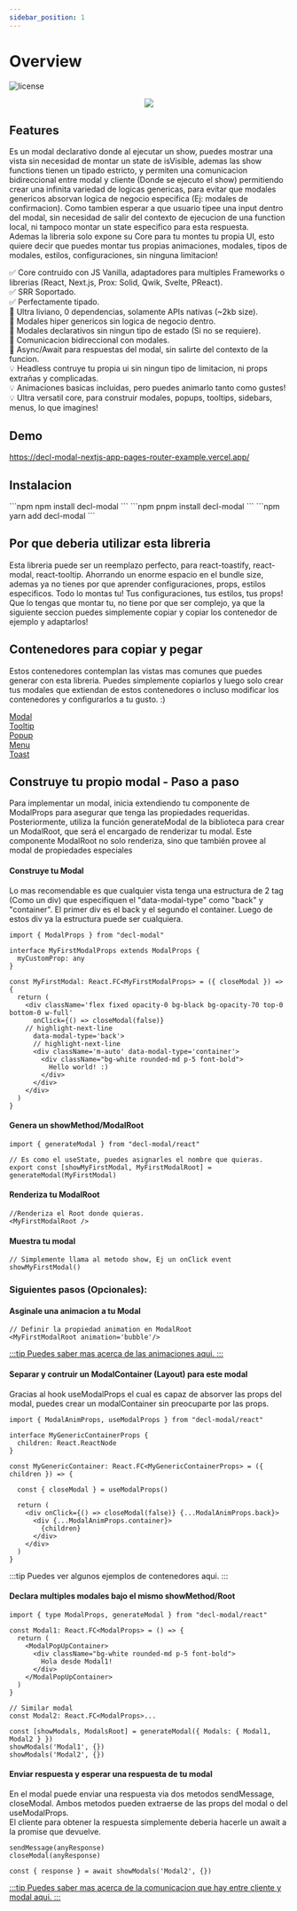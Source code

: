 ```yaml
---
sidebar_position: 1
---
```



# Overview

![license](https://img.shields.io/badge/license-MIT-0374b5?style=flat)
<p align="center">
  <img src="/img/overview.gif" />  
</p>

## Features
Es un modal declarativo donde al ejecutar un show, puedes mostrar una vista sin necesidad de montar un state de isVisible, ademas las show functions tienen un tipado estricto, y permiten una comunicacion bidireccional entre modal y cliente (Donde se ejecuto el show) permitiendo crear una infinita variedad de logicas genericas, para evitar que modales genericos absorvan logica de negocio especifica (Ej: modales de confirmacion). Como tambien esperar a que usuario tipee una input dentro del modal, sin necesidad de salir del contexto de ejecucion de una function local, ni tampoco montar un state especifico para esta respuesta.
<br/>Ademas la libreria solo expone su Core para tu montes tu propia UI, esto quiere decir que puedes montar tus propias animaciones, modales, tipos de modales, estilos, configuraciones, sin ninguna limitacion!

✅ Core contruido con JS Vanilla, adaptadores para multiples Frameworks o librerias (React, Next.js, Prox: Solid, Qwik, Svelte, PReact).<br/>
✅ SRR Soportado.<br/>
✅ Perfectamente tipado.<br/>
🚀 Ultra liviano, 0 dependencias, solamente APIs nativas (~2kb size).<br/>
🌟 Modales hiper genericos sin logica de negocio dentro.<br/>
🌟 Modales declarativos sin ningun tipo de estado (Si no se requiere).<br/>
🌟 Comunicacion bidireccional con modales.<br/>
🌟 Async/Await para respuestas del modal, sin salirte del contexto de la funcion.<br/>
💡 Headless contruye tu propia ui sin ningun tipo de limitacion, ni props extrañas y complicadas.<br/>
💡 Animaciones basicas incluidas, pero puedes animarlo tanto como gustes!<br/>
💡 Ultra versatil core, para construir modales, popups, tooltips, sidebars, menus, lo que imagines! <br/>

## Demo
https://decl-modal-nextjs-app-pages-router-example.vercel.app/

## Instalacion

<Tabs>
<TabItem value='npm'>
```npm
npm install decl-modal
```
</TabItem>
<TabItem value='pnpm'>
```npm
pnpm install decl-modal
```
</TabItem>
<TabItem value='yarn'>
```npm
yarn add decl-modal
```
</TabItem>
</Tabs>

## Por que deberia utilizar esta libreria
Esta libreria puede ser un reemplazo perfecto, para <Highlight>react-toastify</Highlight>, <Highlight>react-modal</Highlight>, <Highlight>react-tooltip</Highlight>. Ahorrando un enorme espacio en el bundle size, ademas ya no tienes por que aprender configuraciones, props, estilos especificos. Todo lo montas tu! Tus configuraciones, tus estilos, tus props! Que lo tengas que montar tu, no tiene por que ser complejo, ya que la siguiente seccion puedes simplemente copiar y copiar los contenedor de ejemplo y adaptarlos!

## Contenedores para copiar y pegar
Estos contenedores contemplan las vistas mas comunes que puedes generar con esta libreria. Puedes simplemente copiarlos y luego solo crear tus modales que extiendan de estos contenedores o incluso modificar los contenedores y configurarlos a tu gusto. :)
<nav class="pagination-nav">
  <div class="pagination-nav__item">
    <a class="pagination-nav__link" href="/docs/container/modal">
      <div class="pagination-nav__label">Modal</div>
    </a>
  </div>
  <div class="pagination-nav__item">
    <a class="pagination-nav__link" href="/docs/container/tooltip">
      <div class="pagination-nav__label">Tooltip</div>
    </a>
  </div>
  <div class="pagination-nav__item">
    <a class="pagination-nav__link" href="/docs/container/popup">
      <div class="pagination-nav__label">Popup</div>
    </a>
  </div>
  <div class="pagination-nav__item">
    <a class="pagination-nav__link" href="/docs/container/menu">
      <div class="pagination-nav__label">Menu</div>
    </a>
  </div>
  <div class="pagination-nav__item">
    <a class="pagination-nav__link" href="/docs/container/toast">
      <div class="pagination-nav__label">Toast</div>
    </a>
  </div>
</nav>

## Construye tu propio modal - Paso a paso

Para implementar un modal, inicia extendiendo tu componente de ModalProps para asegurar que tenga las propiedades requeridas. Posteriormente, utiliza la función generateModal de la biblioteca para crear un ModalRoot, que será el encargado de renderizar tu modal. Este componente ModalRoot no solo renderiza, sino que también provee al modal de propiedades especiales

#### Construye tu Modal
Lo mas recomendable es que cualquier vista tenga una estructura de 2 tag (Como un div) que especifiquen el "data-modal-type" como "back" y "container". El primer div es el back y el segundo el container.
Luego de estos div ya la estructura puede ser cualquiera.

```tsx
import { ModalProps } from "decl-modal"

interface MyFirstModalProps extends ModalProps {
  myCustomProp: any
}

const MyFirstModal: React.FC<MyFirstModalProps> = ({ closeModal }) => {
  return (
    <div className='flex fixed opacity-0 bg-black bg-opacity-70 top-0 bottom-0 w-full' 
      onClick={() => closeModal(false)} 
    // highlight-next-line
      data-modal-type='back'>
      // highlight-next-line
      <div className='m-auto' data-modal-type='container'>
        <div className="bg-white rounded-md p-5 font-bold">
          Hello world! :)
        </div>
      </div>
    </div>
  )
}
```

#### Genera un showMethod/ModalRoot

```tsx
import { generateModal } from "decl-modal/react"

// Es como el useState, puedes asignarles el nombre que quieras.
export const [showMyFirstModal, MyFirstModalRoot] = generateModal(MyFirstModal)
```

#### Renderiza tu ModalRoot
```tsx
//Renderiza el Root donde quieras.
<MyFirstModalRoot />
```

#### Muestra tu modal

```tsx
// Simplemente llama al metodo show, Ej un onClick event
showMyFirstModal()
```

### Siguientes pasos (Opcionales):

#### Asginale una animacion a tu Modal
```tsx
// Definir la propiedad animation en ModalRoot
<MyFirstModalRoot animation='bubble'/>
```
<a href="/docs/animations">
  :::tip
  Puedes saber mas acerca de las animaciones aqui.
  :::
</a>

#### Separar y contruir un ModalContainer (Layout) para este modal
Gracias al hook useModalProps el cual es capaz de absorver las props del modal, puedes crear un modalContainer sin preocuparte por las props.
```tsx
import { ModalAnimProps, useModalProps } from "decl-modal/react"

interface MyGenericContainerProps { 
  children: React.ReactNode
}

const MyGenericContainer: React.FC<MyGenericContainerProps> = ({ children }) => {

  const { closeModal } = useModalProps()

  return (
    <div onClick={() => closeModal(false)} {...ModalAnimProps.back}>
      <div {...ModalAnimProps.container}>
        {children}
      </div>
    </div>
  )
}
```
:::tip
Puedes ver algunos ejemplos de contenedores aqui.
:::

#### Declara multiples modales bajo el mismo showMethod/Root
```tsx
import { type ModalProps, generateModal } from "decl-modal/react"

const Modal1: React.FC<ModalProps> = () => {
  return (
    <ModalPopUpContainer>
      <div className="bg-white rounded-md p-5 font-bold">
        Hola desde Modal1!
      </div>
    </ModalPopUpContainer>
  )
}

// Similar modal
const Modal2: React.FC<ModalProps>...

const [showModals, ModalsRoot] = generateModal({ Modals: { Modal1, Modal2 } })
showModals('Modal1', {})
showModals('Modal2', {})
```

#### Enviar respuesta y esperar una respuesta de tu modal
En el modal puede enviar una respuesta via dos metodos sendMessage, closeModal. Ambos metodos pueden extraerse de las props del modal o del useModalProps.<br/>
El cliente para obtener la respuesta simplemente deberia hacerle un await a la promise que devuelve.
```tsx
sendMessage(anyResponse)
closeModal(anyResponse)

const { response } = await showModals('Modal2', {})
```
<a href="/">
  :::tip
  Puedes saber mas acerca de la comunicacion que hay entre cliente y modal aqui.
  :::
</a>